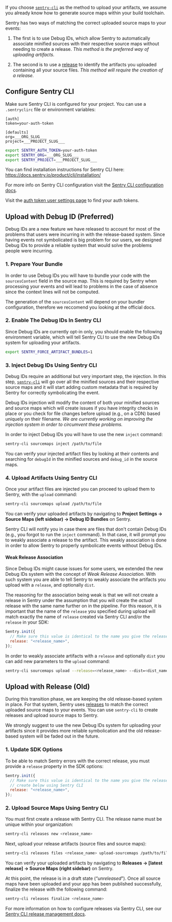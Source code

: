 If you choose [`sentry-cli`](/product/cli/) as the method to upload your artifacts, we assume you already know how to generate source maps within your build toolchain.

Sentry has two ways of matching the correct uploaded source maps to your events:

1. The first is to use Debug IDs, which allow Sentry to automatically associate minified sources with their respective source maps without needing to create a release. _This method is the preferred way of uploading artifacts._

2. The second is to use a [release](/product/releases/) to identify the artifacts you uploaded containing all your source files. _This method will require the creation of a release._

## Configure Sentry CLI

Make sure Sentry CLI is configured for your project. You can use a `.sentryclirc` file or environment variables:

```ìni {filename:.sentryclirc}
[auth]
token=your-auth-token

[defaults]
org=___ORG_SLUG___
project=___PROJECT_SLUG___
```

```bash
export SENTRY_AUTH_TOKEN=your-auth-token
export SENTRY_ORG=___ORG_SLUG___
export SENTRY_PROJECT=___PROJECT_SLUG___
```

<Note>

You can find installation instructions for Sentry CLI here: https://docs.sentry.io/product/cli/installation/

For more info on Sentry CLI configuration visit the [Sentry CLI configuration docs](/product/cli/configuration/).

</Note>

<Note>

Visit the [auth token user settings page](https://sentry.io/settings/account/api/auth-tokens/) to find your auth tokens.

</Note>

## Upload with Debug ID (Preferred)

Debug IDs are a new feature we have released to account for most of the problems that users were incurring in with the release-based system. Since having events not symbolicated is big problem for our users, we designed Debug IDs to provide a reliable system that would solve the problems people were incurring.

### 1. Prepare Your Bundle

In order to use Debug IDs you will have to bundle your code with the `sourcesContent` field in the source map. This is required by Sentry when processing your events and will lead to problems in the case of absence since the context lines will not be computed.

<Note>

The generation of the `sourcesContent` will depend on your bundler configuration, therefore we reccomend you looking at the official docs.

</Note>

### 2. Enable The Debug IDs In Sentry CLI

Since Debug IDs are currently opt-in only, you should enable the following environment variable, which will tell Sentry CLI to use the new Debug IDs system for uploading your artifacts.

```bash
export SENTRY_FORCE_ARTIFACT_BUNDLES=1
```

### 3. Inject Debug IDs Using Sentry CLI

Debug IDs require an additional but very important step, the injection. In this step, [`sentry-cli`](/product/cli/) will go over all the minified sources and their respective source maps and it will start adding custom metadata that is required by Sentry for correctly symbolicating the event.

<Note>

Debug IDs injection will modify the content of both your minified sources and source maps which will create issues if you have integrity checks in place or you check for file changes before upload (e.g., on a CDN) based uniquely on their filename. _We are currently working on improving the injection system in order to circumvent these problems._

</Note>

In order to inject Debug IDs you will have to use the new `inject` command:

```bash
sentry-cli sourcemaps inject /path/to/file
```

<Note>

You can verify your injected artifact files by looking at their contents and searching for `debugId` in the minified sources and `debug_id` in the source maps.

</Note>

### 4. Upload Artifacts Using Sentry CLI

Once your artifact files are injected you can proceed to upload them to Sentry, with the `upload` command:

```bash
sentry-cli sourcemaps upload /path/to/file
```

<Note>

You can verify your uploaded artifacts by navigating to **Project Settings -> Source Maps (left sidebar) -> Debug ID Bundles** on Sentry.

</Note>

<Note>

Sentry CLI will notify you in case there are files that don't contain Debug IDs (e.g., you forgot to run the `inject` command). In that case, it will prompt you to weakly associate a release to the artifact. This weakly association is done in order to allow Sentry to properly symbolicate events without Debug IDs.

</Note>

#### Weak Release Association

Since Debug IDs might cause issues for some users, we extended the new Debug IDs system with the concept of _Weak Release Association_. With such system you are able to tell Sentry to weakly associate the artifacts you upload with a `release`, and optionally `dist`.

The reasoning for the association being weak is that we will not create a release in Sentry under the assumption that you will create the _actual_ release with the same name further on in the pipeline. For this reason, it is important that the name of the `release` you specified during upload will match exactly the name of `release` created via Sentry CLI and/or the `release` in your SDK:
```javascript
Sentry.init({
  // Make sure this value is identical to the name you give the release that specify during upload using Sentry CLI
  release: "<release_name>",
});
```

In order to weakly associate artifacts with a `release` and optionally `dist` you can add new parameters to the `upload` command:

```bash
sentry-cli sourcemaps upload --release=<release_name> --dist=<dist_name> /path/to/file
```

## Upload with Release (Old)

During this transition phase, we are keeping the old release-based system in place. For that system, Sentry uses [releases](/product/releases/) to match the correct uploaded source maps to your events. You can use `sentry-cli` to create releases and upload source maps to Sentry.

<Note>

We strongly suggest to use the new Debug IDs system for uploading your artifacts since it provides more reliable symbolication and the old release-based system will be faded out in the future.

</Note>

### 1. Update SDK Options

To be able to match Sentry errors with the correct release, you must provide a `release` property in the SDK options:

```javascript
Sentry.init({
  // Make sure this value is identical to the name you give the release that you
  // create below using Sentry CLI
  release: "<release_name>",
});
```

### 2. Upload Source Maps Using Sentry CLI

You must first create a release with Sentry CLI. The release name must be unique within your organization:

```bash
sentry-cli releases new <release_name>
```

Next, upload your release artifacts (source files and source maps):

```bash
sentry-cli releases files <release_name> upload-sourcemaps /path/to/files
```

<Note>

You can verify your uploaded artifacts by navigating to **Releases -> [latest release] -> Source Maps (right sidebar)** on Sentry.

</Note>

At this point, the release is in a draft state (“_unreleased_”). Once all source maps have been uploaded and your app has been published successfully, finalize the release with the following command:

```bash
sentry-cli releases finalize <release_name>
```

For more information on how to configure releases via Sentry CLI, see our [Sentry CLI release management docs](/product/cli/releases/).

